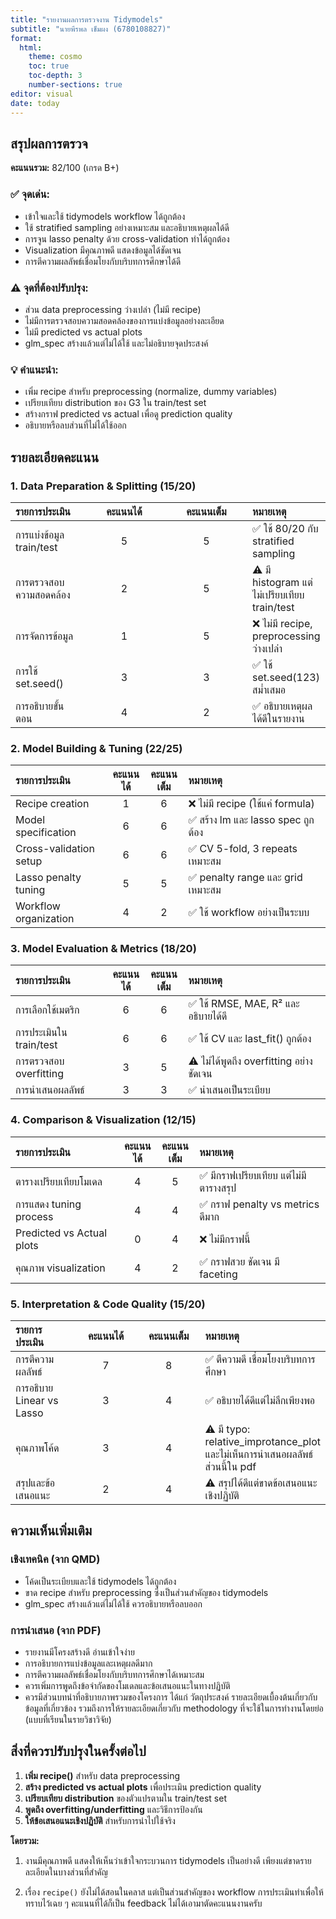 ```yaml
---
title: "รายงานผลการตรวจงาน Tidymodels"
subtitle: "นายพีรพล เข็มผง (6780108827)"
format: 
  html:
    theme: cosmo
    toc: true
    toc-depth: 3
    number-sections: true
editor: visual
date: today
---
```


## สรุปผลการตรวจ

::: callout-note
**คะแนนรวม:** 82/100 (เกรด B+)
:::

### ✅ **จุดเด่น:**

-   เข้าใจและใช้ tidymodels workflow ได้ถูกต้อง
-   ใช้ stratified sampling อย่างเหมาะสม และอธิบายเหตุผลได้ดี
-   การจูน lasso penalty ด้วย cross-validation ทำได้ถูกต้อง
-   Visualization มีคุณภาพดี แสดงข้อมูลได้ชัดเจน
-   การตีความผลลัพธ์เชื่อมโยงกับบริบทการศึกษาได้ดี

### ⚠️ **จุดที่ต้องปรับปรุง:**

-   ส่วน data preprocessing ว่างเปล่า (ไม่มี recipe)
-   ไม่มีการตรวจสอบความสอดคล้องของการแบ่งข้อมูลอย่างละเอียด
-   ไม่มี predicted vs actual plots
-   glm_spec สร้างแล้วแต่ไม่ได้ใช้ และไม่อธิบายจุดประสงค์

### 💡 **คำแนะนำ:**

-   เพิ่ม recipe สำหรับ preprocessing (normalize, dummy variables)
-   เปรียบเทียบ distribution ของ G3 ใน train/test set
-   สร้างกราฟ predicted vs actual เพื่อดู prediction quality
-   อธิบายหรือลบส่วนที่ไม่ได้ใช้ออก

## รายละเอียดคะแนน

### **1. Data Preparation & Splitting (15/20)**

| รายการประเมิน | คะแนนได้ | คะแนนเต็ม | หมายเหตุ |
|:----------------|:-----------------:|:-----------------:|:----------------|
| การแบ่งข้อมูล train/test | 5 | 5 | ✅ ใช้ 80/20 กับ stratified sampling |
| การตรวจสอบความสอดคล้อง | 2 | 5 | ⚠️ มี histogram แต่ไม่เปรียบเทียบ train/test |
| การจัดการข้อมูล | 1 | 5 | ❌ ไม่มี recipe, preprocessing ว่างเปล่า |
| การใช้ set.seed() | 3 | 3 | ✅ ใช้ set.seed(123) สม่ำเสมอ |
| การอธิบายขั้นตอน | 4 | 2 | ✅ อธิบายเหตุผลได้ดีในรายงาน |

### **2. Model Building & Tuning (22/25)**

| รายการประเมิน           | คะแนนได้ | คะแนนเต็ม | หมายเหตุ                           |
|:-----------------------|:-------:|:--------:|:----------------------------------|
| Recipe creation        |    1    |    6     | ❌ ไม่มี recipe (ใช้แค่ formula)      |
| Model specification    |    6    |    6     | ✅ สร้าง lm และ lasso spec ถูกต้อง   |
| Cross-validation setup |    6    |    6     | ✅ CV 5-fold, 3 repeats เหมาะสม   |
| Lasso penalty tuning   |    5    |    5     | ✅ penalty range และ grid เหมาะสม |
| Workflow organization  |    4    |    2     | ✅ ใช้ workflow อย่างเป็นระบบ        |

### **3. Model Evaluation & Metrics (18/20)**

| รายการประเมิน           | คะแนนได้ | คะแนนเต็ม | หมายเหตุ                           |
|:-----------------------|:-------:|:--------:|:----------------------------------|
| การเลือกใช้เมตริก         |    6    |    6     | ✅ ใช้ RMSE, MAE, R² และอธิบายได้ดี   |
| การประเมินใน train/test |    6    |    6     | ✅ ใช้ CV และ last_fit() ถูกต้อง     |
| การตรวจสอบ overfitting |    3    |    5     | ⚠️ ไม่ได้พูดถึง overfitting อย่างชัดเจน |
| การนำเสนอผลลัพธ์         |    3    |    3     | ✅ นำเสนอเป็นระเบียบ                |

### **4. Comparison & Visualization (12/15)**

| รายการประเมิน              | คะแนนได้ | คะแนนเต็ม | หมายเหตุ                         |
|:--------------------------|:-------:|:--------:|:--------------------------------|
| ตารางเปรียบเทียบโมเดล       |    4    |    5     | ✅ มีกราฟเปรียบเทียบ แต่ไม่มีตารางสรุป |
| การแสดง tuning process    |    4    |    4     | ✅ กราฟ penalty vs metrics ดีมาก |
| Predicted vs Actual plots |    0    |    4     | ❌ ไม่มีกราฟนี้                     |
| คุณภาพ visualization       |    4    |    2     | ✅ กราฟสวย ชัดเจน มี faceting     |

### **5. Interpretation & Code Quality (15/20)**

| รายการประเมิน | คะแนนได้ | คะแนนเต็ม | หมายเหตุ |
|:---|:--:|:--:|:---|
| การตีความผลลัพธ์ | 7 | 8 | ✅ ตีความดี เชื่อมโยงบริบทการศึกษา |
| การอธิบาย Linear vs Lasso | 3 | 4 | ✅ อธิบายได้ดีแต่ไม่ลึกเพียงพอ |
| คุณภาพโค้ด | 3 | 4 | ⚠️ มี typo: relative_improtance_plot และไม่เห็นการนำเสนอผลลัพธ์ส่วนนี้ใน pdf |
| สรุปและข้อเสนอแนะ | 2 | 4 | ⚠️ สรุปได้ดีแต่ขาดข้อเสนอแนะเชิงปฏิบัติ |

## ความเห็นเพิ่มเติม

::: panel-tabset
### เชิงเทคนิค (จาก QMD)

-   โค้ดเป็นระเบียบและใช้ tidymodels ได้ถูกต้อง
-   ขาด recipe สำหรับ preprocessing ซึ่งเป็นส่วนสำคัญของ tidymodels
-   glm_spec สร้างแล้วแต่ไม่ได้ใช้ ควรอธิบายหรือลบออก

### การนำเสนอ (จาก PDF)

-   รายงานมีโครงสร้างดี อ่านเข้าใจง่าย
-   การอธิบายการแบ่งข้อมูลและเหตุผลดีมาก
-   การตีความผลลัพธ์เชื่อมโยงกับบริบทการศึกษาได้เหมาะสม
-   ควรเพิ่มการพูดถึงข้อจำกัดของโมเดลและข้อเสนอแนะในทางปฏิบัติ
-   ควรมีส่วนบทนำที่อธิบายภาพรวมของโครงการ ได้แก่ วัตถุประสงค์ รายละเอียดเบื้องต้นเกี่ยวกับข้อมูลที่เกี่ยวข้อง รวมถึงการให้รายละเอียดเกี่ยวกับ methodology ที่จะใช้ในการทำงานโดยย่อ (แบบที่เรียนในรายวิชาวิจัย)
:::

## สิ่งที่ควรปรับปรุงในครั้งต่อไป

1.  **เพิ่ม recipe()** สำหรับ data preprocessing
2.  **สร้าง predicted vs actual plots** เพื่อประเมิน prediction quality\
3.  **เปรียบเทียบ distribution** ของตัวแปรตามใน train/test set
4.  **พูดถึง overfitting/underfitting** และวิธีการป้องกัน
5.  **ให้ข้อเสนอแนะเชิงปฏิบัติ** สำหรับการนำไปใช้จริง

::: callout-tip
**โดยรวม:**

1.  งานมีคุณภาพดี แสดงให้เห็นว่าเข้าใจกระบวนการ tidymodels เป็นอย่างดี เพียงแต่ขาดรายละเอียดในบางส่วนที่สำคัญ

2.  เรื่อง `recipe()` ยังไม่ได้สอนในคลาส แต่เป็นส่วนสำคัญของ workflow การประเมินทำเพื่อให้ทราบไว้เฉย ๆ คะแนนที่ได้ก็เป็น feedback ไม่ได้เอามาตัดคะแนนงานครับ
:::
